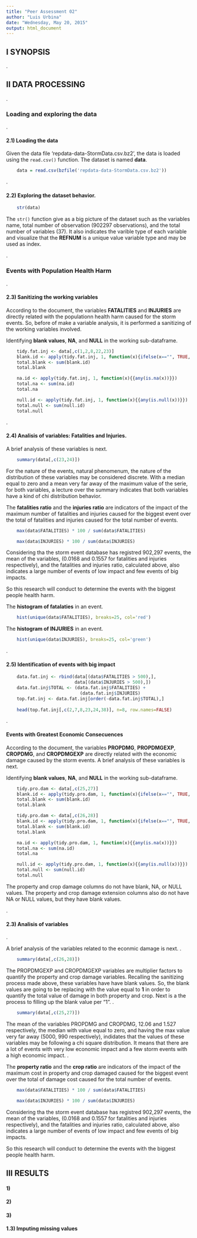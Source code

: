 ```yaml
---
title: "Peer Assessment 02"
author: "Luis Urbina"
date: "Wednesday, May 20, 2015"
output: html_document
---
```

## I    SYNOPSIS
.

## II   DATA PROCESSING 
.

### Loading and exploring the data
.

#### 2.1) Loading the data
Given the data file 'repdata-data-StormData.csv.bz2', the data is 
loaded using the `read.csv()` function. The dataset is named **data**.

```r
    data = read.csv(bzfile('repdata-data-StormData.csv.bz2'))    
```
.

#### 2.2) Exploring the dataset behavior.

```r
    str(data)
```

The `str()` function give as a big picture of the dataset such as the 
variables name, total number of observation (902297 observations), and 
the total number of variables (37). It also indicates the varible type
of each variable and visualize that the **REFNUM** is a unique value 
variable type and may be used as index.

.

### Events with Population Health Harm 
.

#### 2.3) Sanitizing the working variables
According to the document, the variables **FATALITIES** and **INJURIES** 
are directly related with the populationn health harm caused for the storm
events. So, before of make a variable analysis, it is performed a sanitizing
of the working variables involved. 


Identifying **blank values**, **NA**, and **NULL** in the working sub-dataframe.
```r
    tidy.fat.inj <- data[,c(1,2,8,22,23)]
    blank.id <- apply(tidy.fat.inj, 1, function(x){ifelse(x=="", TRUE, FALSE)})
    total.blank <- sum(blank.id)
    total.blank
```

```r
    na.id <- apply(tidy.fat.inj, 1, function(x){{any(is.na(x))}})
    total.na <- sum(na.id)
    total.na
```

```r
    null.id <- apply(tidy.fat.inj, 1, function(x){{any(is.null(x))}})
    total.null <- sum(null.id)
    total.null
```

.

#### 2.4) Analisis of variables: Fatalities and Injuries.

A brief analysis of these variables is next.

```r
    summary(data[,c(23,24)])
```

For the nature of the events, natural phenomenum, the nature of the 
distribution of these variables may be considered discrete. With a 
median equal to zero and a mean very far away of the maximum 
value of the serie, for both variables, a lecture over the summary 
indicates that both variables have a kind of chi distribution behavior. 


The **fatalities ratio** and the **injuries ratio** are indicators of 
the impact of the maximum number of fatalities and injuries caused for 
the biggest event over the total of fatalities and injuries caused for 
the total number of events. 

```r
    max(data$FATALITIES) * 100 / sum(data$FATALITIES)
```

```r
    max(data$INJURIES) * 100 / sum(data$INJURIES)
```

Considering tha the storm event database has registred 902,297 events,
the mean of the variables, (0.0168 and 0.1557 for fatalities and injuries
respectively), and the fatalities and injuries ratio, calculated above, 
also indicates a large number of events of low impact and few events
of big impacts.

So this research will conduct to determine the events with the biggest
people health harm.  

The **histogram of fatalaties** in an event.
```r
    hist(unique(data$FATALITIES), breaks=25, col='red')
```

The **histogram of INJURIES** in an event.

```r
    hist(unique(data$INJURIES), breaks=25, col='green')
```

.

#### 2.5) Identification of events with big impact 

```r
    data.fat.inj <- rbind(data[(data$FATALITIES > 500),], 
                          data[(data$INJURIES > 500),])
    data.fat.inj$TOTAL <- (data.fat.inj$FATALITIES) + 
                            (data.fat.inj$INJURIES)
    top.fat.inj <- data.fat.inj[order(-data.fat.inj$TOTAL),]
    
    head(top.fat.inj[,c(2,7,8,23,24,38)], n=8, row.names=FALSE)
```

.

#### Events with Greatest Economic Consecuences

According to the document, the variables **PROPDMG**, **PROPDMGEXP**, 
**CROPDMG**, and **CROPDMGEXP** are directly related with the economic damage caused by the storm events. A brief analysis of these variables is next.

Identifying **blank values**, **NA**, and **NULL** in the working sub-dataframe.
```r
    tidy.pro.dam <- data[,c(25,27)]
    blank.id <- apply(tidy.pro.dam, 1, function(x){ifelse(x=="", TRUE, FALSE)})
    total.blank <- sum(blank.id)
    total.blank
```

```r
    tidy.pro.dam <- data[,c(26,28)]
    blank.id <- apply(tidy.pro.dam, 1, function(x){ifelse(x=="", TRUE, FALSE)})
    total.blank <- sum(blank.id)
    total.blank
```


```r
    na.id <- apply(tidy.pro.dam, 1, function(x){{any(is.na(x))}})
    total.na <- sum(na.id)
    total.na
```

```r
    null.id <- apply(tidy.pro.dam, 1, function(x){{any(is.null(x))}})
    total.null <- sum(null.id)
    total.null
```

The property and crop damage columns do not have blank, NA, or NULL values. 
The property and crop damage extension columns also do not have NA or NULL 
values, but they have blank values. 

.

#### 2.3) Analisis of variables
.

A brief analysis of the variables related to the econmic damage is next.
.

```r
    summary(data[,c(26,28)])
```

The PROPDMGEXP and CROPDMGEXP variables are multiplier factors to quantify 
the property and crop damage variables. Recalling the sanitizing process made 
above, these variables have have blank values. So, the blank values are going 
to be replacing with the value equal to **1** in order to quantify the total 
value of damage in both property and crop. Next is a the process to filling 
up the blank value per "1".
.



```r
    summary(data[,c(25,27)])
```

The mean of the variables PROPDMG and CROPDMG, 12.06 and 1.527 respectively, 
the median with value equal to zero, and having the max value very far away 
(5000, 990 respectively), indidates that the values of these variables may 
be following a chi square distribution. It means that there are a lot of events
with very low economic impact and a few storm events with a high economic 
impact. 
.



The **property ratio** and the **crop ratio** are indicators of 
the impact of the maximum cost in property and crop damaged caused for 
the biggest event over the total of damage cost caused for 
the total number of events.

```r
    max(data$FATALITIES) * 100 / sum(data$FATALITIES)
```

```r
    max(data$INJURIES) * 100 / sum(data$INJURIES)
```

Considering tha the storm event database has registred 902,297 events,
the mean of the variables, (0.0168 and 0.1557 for fatalities and injuries
respectively), and the fatalities and injuries ratio, calculated above, 
also indicates a large number of events of low impact and few events
of big impacts.

So this research will conduct to determine the events with the biggest
people health harm.  










## III  RESULTS
#### 1)
#### 2)
#### 3)
#### 1.3) Imputing missing values


